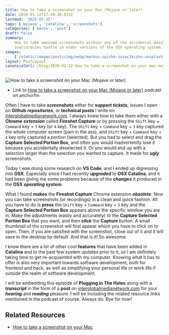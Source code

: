 ```yaml
---
title: How to take a screenshot on your Mac (Mojave or later)
date: 2020-01-12T17:20:38.833Z
lastmod: '2022-07-15'
tags: ['mojave', 'catalina', 'screenshots']
categories: ['macos', 'post']
draft: false
summary:
    How to take awesome screenshots without any of the accidental deselect or
    inaccuracies hastle in older versions of the OSX operating system.
images:
    ['/static/images/posts/img/webp/markus-spiske-zssac1kczns-unsplash.webp']
layout: PostLayout
canonicalUrl: /blog/2020-01-12-how-to-take-a-screenshot-on-your-mac-mojave-or-later
---
```


![How to take a screenshot on your Mac (Mojave or later)](/static/images/posts/img/webp/markus-spiske-zssac1kczns-unsplash.webp)

-   Link to
    [How to take a screenshot on your Mac (Mojave or later)](https://anchor.fm/maria-campbell/episodes/How-to-take-a-screenshot-on-your-Mac-Mojave-or-later-ea4p0f)
    podcast on anchorfm

Often I have to take **_screenshots_** either for **support tickets**, issues I
open on **Github** **_repositories_**, or **technical posts** I write on
[interglobalmedianetwork.com](https://www.interglobalmedianetwork.com/). I
always knew how to take them either with a **Chrome** **_extension_** called
**Fireshot Capture** or by pressing the `Shift` key + `Command` key + `3` key
(or `4` key). The `Shift` key + `Command` key + `3` key captured the whole
computer screen (pain in the ass), and `Shift` key + `Command` key + `4` key
only captured a portion (selected). But you had to select and drag the **Capture
Selected Portion Box**, and often you would inadvertently lose it because you
accidentally deselected it. Or you would end up with a selection larger than the
selection you wanted to capture. It made for **_ugly_** screenshots.

Today I was doing some research on **VS Code**, and I ended up digressing into
**OSX**. Especially since I had recently **_upgraded_** to **OSX Catalina**, and
it had been giving me some problems because of the **_changes_** it produced in
the **OSX** **_operating system_**.

What I found **makes** the **Fireshot Capture** Chrome extension **_obsolete_**.
Now you can take screenshots (or recordings) in a clean and quick fashion. All
you have to do is **press** the `Shift` key + `Command` key + `5` key and the
**Capture Selected Portion Box** appears above the specific window you are in.
Make the adjustments (easily and accurately) to the **Capture Selected Portion
Box** that you want, and then **_click_** the **Capture** button. A small
thumbnail of the screenshot will first appear which you have to click on to
open. Then, if you are satisfied with the screenshot, close out of it and it
will save to the desktop by default. And that is it! So awesome.

I know there are a lot of other cool **features** that have been added in
**Catalina** and to the past few system updates prior to it, so I am definitely
taking time to get re-acquainted with my computer. Knowing what it has to offer
is also very important towards software development, both for frontend and back,
as well as simplifying your personal life or work life if outside the realm of
software development.

I will be embedding this episode of **Plugging in The Holes** along with a
**_transcript_** in the form of a **post** on
[interglobalmedianetwork.com](https://www.interglobalmedianetwork.com/) for your
**_hearing_** and **_reading_** pleasure. I will be including the related
resource links mentioned in the podcast of course. Always do. Bye for now!

## Related Resources

-   [How to take a screenshot on your Mac](https://support.apple.com/en-us/HT201361)
